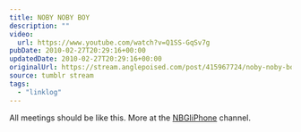 ```yaml
---
title: NOBY NOBY BOY
description: ""
video:
  url: https://www.youtube.com/watch?v=Q1SS-GqSv7g
pubDate: 2010-02-27T20:29:16+00:00
updatedDate: 2010-02-27T20:29:16+00:00
originalUrl: https://stream.anglepoised.com/post/415967724/noby-noby-boy-all-meetings-should-be-like-this
source: tumblr stream
tags:
  - "linklog"
---
```


All meetings should be like this. More at the [NBGIiPhone][1] channel.

[1]: https://www.youtube.com/user/NBGIiPhone
